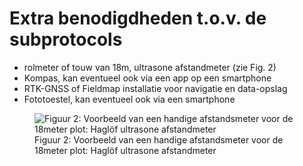 # Extra benodigdheden t.o.v. de subprotocols

-   rolmeter of touw van 18m, ultrasone afstandmeter (zie Fig. 2)
-   Kompas, kan eventueel ook via een app op een smartphone
-   RTK-GNSS of Fieldmap installatie voor navigatie en data-opslag
-   Fototoestel, kan eventueel ook via een smartphone

![Figuur 2: Voorbeeld van een handige afstandsmeter voor de 18meter plot: Haglöf ultrasone afstandmeter](media/Haglof.png)
